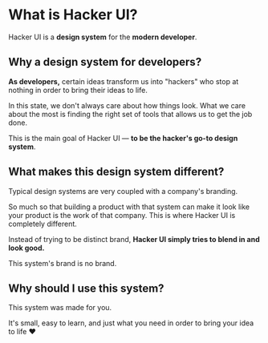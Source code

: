 
# What is Hacker UI?

Hacker UI is a **design system** for the **modern developer**.

## Why a design system for developers?

**As developers,** certain ideas transform us into "hackers" who stop at nothing in order to bring their ideas to life.

In this state, we don't always care about how things look. What we care about the most is finding the right set of tools that allows us to get the job done.

This is the main goal of Hacker UI — **to be the hacker's go-to design system**.

## What makes this design system different?

Typical design systems are very coupled with a company's branding.

So much so that building a product with that system can make it look like your product is the work of that company. This is where Hacker UI is completely different.

Instead of trying to be distinct brand, **Hacker UI simply tries to blend in and look good.**

This system's brand is no brand.

## Why should I use this system?

This system was made for you.

It's small, easy to learn, and just what you need in order to bring your idea to life <Emoji label="heart">❤️</Emoji>
